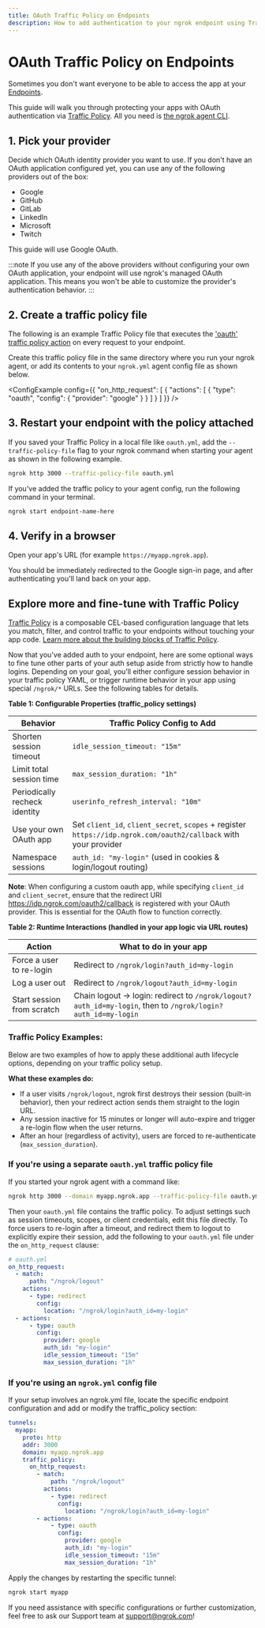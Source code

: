 ```yaml
---
title: OAuth Traffic Policy on Endpoints
description: How to add authentication to your ngrok endpoint using Traffic Policy.
---
```






# OAuth Traffic Policy on Endpoints

Sometimes you don't want everyone to be able to access the app at your [Endpoints](/universal-gateway/endpoints).

This guide will walk you through protecting your apps with OAuth authentication via [Traffic Policy](/traffic-policy). All you need is [the ngrok agent CLI](/docs/agent/cli).

## 1. Pick your provider

Decide which OAuth identity provider you want to use. If you don't have an OAuth application configured yet, you can use any of the following providers out of the box:

- Google
- GitHub
- GitLab
- LinkedIn
- Microsoft
- Twitch

This guide will use Google OAuth.

:::note
If you use any of the above providers without configuring your own OAuth application, your endpoint will use ngrok's managed OAuth application. This means you won't be able to customize the provider's authentication behavior.
:::

## 2. Create a traffic policy file

The following is an example Traffic Policy file that executes the ['oauth' traffic policy action](/docs/traffic-policy/actions/oauth/) on every request to your endpoint.

Create this traffic policy file in the same directory where you run your ngrok agent, or add its contents to your `ngrok.yml` agent config file as shown below.

<ConfigExample
	config={{
  "on_http_request": [
    {
      "actions": [
        {
          "type": "oauth",
          "config": {
            "provider": "google"
          }
        }
			]
    }
  ]
}}
/>

## 3. Restart your endpoint with the policy attached

<Tabs groupId="start-location" queryString="start-location">
<TabItem value="policy" label="Using a local file" default>

If you saved your Traffic Policy in a local file like `oauth.yml`, add the `--traffic-policy-file` flag to your ngrok command when starting your agent as shown in the following example.

```bash
ngrok http 3000 --traffic-policy-file oauth.yml
```

</TabItem>
<TabItem value="config" label="Using an Agent Config file">

If you've added the traffic policy to your agent config, run the following command in your terminal.

```bash
ngrok start endpoint-name-here
```

</TabItem>
</Tabs>

## 4. Verify in a browser

Open your app's URL (for example `https://myapp.ngrok.app`).

You should be immediately redirected to the Google sign-in page, and after authenticating you'll land back on your app.

## Explore more and fine-tune with Traffic Policy

[Traffic Policy](/docs/traffic-policy/) is a composable CEL-based configuration language that lets you match, filter, and control traffic to your endpoints without touching your app code. [Learn more about the building blocks of Traffic Policy](/docs/traffic-policy/#traffic-policy-building-blocks).

Now that you've added auth to your endpoint, here are some optional ways to fine tune other parts of your auth setup aside from strictly how to handle logins. Depending on your goal, you’ll either configure session behavior in your traffic policy YAML, or trigger runtime behavior in your app using special `/ngrok/*` URLs. See the following tables for details.

**Table 1: Configurable Properties (traffic_policy settings)**


| Behavior                      | Traffic Policy Config to Add                                                                                        |
| ----------------------------- | ------------------------------------------------------------------------------------------------------------------- |
| Shorten session timeout       | `idle_session_timeout: "15m"`                                                                                       |
| Limit total session time      | `max_session_duration: "1h"`                                                                                        |
| Periodically recheck identity | `userinfo_refresh_interval: "10m"`                                                                                  |
| Use your own OAuth app        | Set `client_id`, `client_secret`, `scopes` + register `https://idp.ngrok.com/oauth2/callback` with your provider |
| Namespace sessions            | `auth_id: "my-login"` (used in cookies & login/logout routing)                                                      |


**Note**: When configuring a custom oauth app, while specifying `client_id` and `client_secret`, ensure that the redirect URI https://idp.ngrok.com/oauth2/callback is registered with your OAuth provider. This is essential for the OAuth flow to function correctly.

**Table 2: Runtime Interactions (handled in your app logic via URL routes)**

| Action                     | What to do in your app                                                                                      |
| -------------------------- | ----------------------------------------------------------------------------------------------------------- |
| Force a user to re-login   | Redirect to `/ngrok/login?auth_id=my-login`                                                                 |
| Log a user out             | Redirect to `/ngrok/logout?auth_id=my-login`                                                                |
| Start session from scratch | Chain logout → login: redirect to `/ngrok/logout?auth_id=my-login`, then to `/ngrok/login?auth_id=my-login` |


### Traffic Policy Examples:

Below are two examples of how to apply these additional auth lifecycle options, depending on your traffic policy setup.

**What these examples do:**

- If a user visits `/ngrok/logout`, ngrok first destroys their session (built-in behavior), then your redirect action sends them straight to the login URL.
- Any session inactive for 15 minutes or longer will auto-expire and trigger a re-login flow when the user returns.
- After an hour (regardless of activity), users are forced to re-authenticate (`max_session_duration`).

### If you're using a separate `oauth.yml` traffic policy file

If you started your ngrok agent with a command like:

```bash
ngrok http 3000 --domain myapp.ngrok.app --traffic-policy-file oauth.yml
```

Then your `oauth.yml` file contains the traffic policy. To adjust settings such as session timeouts, scopes, or client credentials, edit this file directly. To force users to re-login after a timeout, and redirect them to logout to explicitly expire their session, add the following to your `oauth.yml` file under the `on_http_request` clause:

```yaml
# oauth.yml
on_http_request:
  - match:
      path: "/ngrok/logout"
    actions:
      - type: redirect
        config:
          location: "/ngrok/login?auth_id=my-login"
  - actions:
      - type: oauth
        config:
          provider: google
          auth_id: "my-login"
          idle_session_timeout: "15m"
          max_session_duration: "1h"
```

### If you're using an `ngrok.yml` config file

If your setup involves an ngrok.yml file, locate the specific endpoint configuration and add or modify the traffic_policy section:

```yaml
tunnels:
  myapp:
    proto: http
    addr: 3000
    domain: myapp.ngrok.app
    traffic_policy:
      on_http_request:
        - match:
            path: "/ngrok/logout"
          actions:
            - type: redirect
              config:
                location: "/ngrok/login?auth_id=my-login"
        - actions:
            - type: oauth
              config:
                provider: google
                auth_id: "my-login"
                idle_session_timeout: "15m"
                max_session_duration: "1h"
```

Apply the changes by restarting the specific tunnel:

```bash
ngrok start myapp
```

If you need assistance with specific configurations or further customization, feel free to ask our Support team at [support@ngrok.com](mailto:support@ngrok.com)!
